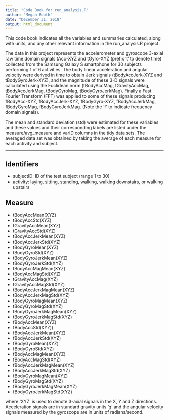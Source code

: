 ---
title: "Code Book for run_analysis.R"
author: "Megan Booth"
date: "December 31, 2018"
output: html_document
---

This code book indicates all the variables and summaries calculated, along with units, and any other relevant information in the run_analysis.R project. 


The data in this project represents the accelerometer and gyroscope 3-axial raw time domain signals tAcc-XYZ and tGyro-XYZ (prefix 't' to denote time) collected from the Samsung Galaxy S smartphone for 30 subjects performing 1 of 6 activities. The body linear acceleration and angular velocity were derived in time to obtain Jerk signals (tBodyAccJerk-XYZ and tBodyGyroJerk-XYZ), and the magnitude of these 3-D signals were calculated using the Euclidean norm (tBodyAccMag, tGravityAccMag, tBodyAccJerkMag, tBodyGyroMag, tBodyGyroJerkMag). Finally a Fast Fourier Transform (FFT) was applied to some of these signals producing fBodyAcc-XYZ, fBodyAccJerk-XYZ, fBodyGyro-XYZ, fBodyAccJerkMag, fBodyGyroMag, fBodyGyroJerkMag. (Note the 'f' to indicate frequency domain signals).


The mean and standard deviation (std) were estimated for these variables and these values and their corresponding labels are listed under the measure/avg_measure and varID columns in the tidy data sets. The averaged data set was obtained by taking the average of each measure for each activity and subject. 


-------------------------------------------------------------------------------------------------------------------
## Identifiers
* subjectID: ID of the test subject (range 1 to 30)
* activity: laying, sitting, standing, walking, walking downstairs, or walking upstairs


## Measure
* tBodyAccMean(XYZ)
* tBodyAccStd(XYZ)
* tGravityAccMean(XYZ)
* tGravityAccStd(XYZ)
* tBodyAccJerkMean(XYZ)
* tBodyAccJerkStd(XYZ)
* tBodyGyroMean(XYZ)
* tBodyGyroStd(XYZ)
* tBodyGyroJerkMean(XYZ)
* tBodyGyroJerkStd(XYZ)
* tBodyAccMagMean(XYZ)
* tBodyAccMagStd(XYZ)
* tGravityAccMag(XYZ)
* tGravityAccMagStd(XYZ)
* tBodyAccJerkMagMean(XYZ)
* tBodyAccJerkMagStd(XYZ)
* tBodyGyroMagMean(XYZ)
* tBodyGyroMagStd(XYZ)
* tBodyGyroJerkMagMean(XYZ)
* tBodyGyroJerkMagStd(XYZ)
* fBodyAccMean(XYZ)
* fBodyAccStd(XYZ))
* fBodyAccJerkMean(XYZ)
* fBodyAccJerkStd(XYZ)
* fBodyGyroMean(XYZ)
* fBodyGyroStd(XYZ)
* fBodyAccMagMean(XYZ)
* fBodyAccMagStd(XYZ)
* fBodyAccJerkMagMean(XYZ)
* fBodyAccJerkMagStd(XYZ)
* fBodyGyroMagMean(XYZ)
* fBodyGyroMagStd(XYZ)
* fBodyGyroJerkMagMean(XYZ)
* fBodyGyroJerkMagStd(XYZ)


where 'XYZ' is used to denote 3-axial signals in the X, Y and Z directions. Acceleration signals are in standard gravity units 'g' and the angular velocity signals measured by the gyroscope are in units of radians/second.

